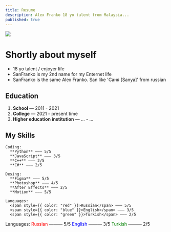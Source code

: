 ```yaml
---
title: Resume
description: Alex Franko 18 yo talent from Malaysia...
published: true
---
```



[![](https://unkey.dev/images/landing/app.png)](https://unkey.dev)

# Shortly about myself

- 18 yo talent / enjoyer life
- SanFranko is my 2nd name for my Enternet life
- SanFranko is the same Alex Franko. San like 'Саня [Sanya]' from russian

## Education

1. **School** — 2011 - 2021
2. **College** — 2021 - present time
3. **Higher education institution** — ... - ...


## My Skills

```
Coding:
  **Python** ——— 5/5
  **JavaScript** ——— 3/5
  **C++** ——— 2/5
  **C#** ——— 2/5
```
```
Desing:
  **Figma** ——— 5/5
  **Photoshop** ——— 4/5
  **After Effects** ——— 2/5
  **Motion** ——— 5/5
```
```
Languages:
  <span style={{ color: "red" }}>Russian</span> ——— 5/5
  <span style={{ color: "blue" }}>English</span> ——— 3/5
  <span style={{ color: "green" }}>Turkish</span> ——— 2/5
```
Languages:
  <font color="red">Russian</font> ——— 5/5
  <font color="blue">English</font> ——— 3/5
  <font color="green">Turkish</font> ——— 2/5


